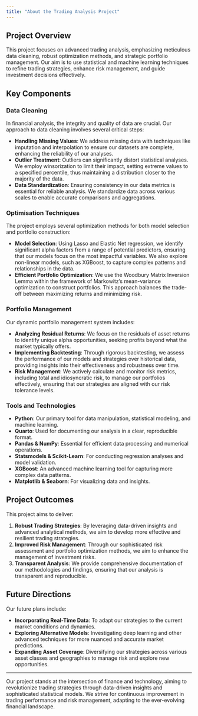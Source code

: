 ```yaml
---
title: "About the Trading Analysis Project"
---
```


## Project Overview

This project focuses on advanced trading analysis, emphasizing meticulous data cleaning, robust optimization methods, and strategic portfolio management. Our aim is to use statistical and machine learning techniques to refine trading strategies, enhance risk management, and guide investment decisions effectively.

## Key Components

### Data Cleaning

In financial analysis, the integrity and quality of data are crucial. Our approach to data cleaning involves several critical steps:

- **Handling Missing Values**: We address missing data with techniques like imputation and interpolation to ensure our datasets are complete, enhancing the reliability of our analyses.
- **Outlier Treatment**: Outliers can significantly distort statistical analyses. We employ winsorization to limit their impact, setting extreme values to a specified percentile, thus maintaining a distribution closer to the majority of the data.
- **Data Standardization**: Ensuring consistency in our data metrics is essential for reliable analysis. We standardize data across various scales to enable accurate comparisons and aggregations.

### Optimisation Techniques

The project employs several optimization methods for both model selection and portfolio construction:

- **Model Selection**: Using Lasso and Elastic Net regression, we identify significant alpha factors from a range of potential predictors, ensuring that our models focus on the most impactful variables. We also explore non-linear models, such as XGBoost, to capture complex patterns and relationships in the data.
- **Efficient Portfolio Optimization**: We use the Woodbury Matrix Inversion Lemma within the framework of Markowitz's mean-variance optimization to construct portfolios. This approach balances the trade-off between maximizing returns and minimizing risk.

### Portfolio Management

Our dynamic portfolio management system includes:

- **Analyzing Residual Returns**: We focus on the residuals of asset returns to identify unique alpha opportunities, seeking profits beyond what the market typically offers.
- **Implementing Backtesting**: Through rigorous backtesting, we assess the performance of our models and strategies over historical data, providing insights into their effectiveness and robustness over time.
- **Risk Management**: We actively calculate and monitor risk metrics, including total and idiosyncratic risk, to manage our portfolios effectively, ensuring that our strategies are aligned with our risk tolerance levels.

### Tools and Technologies

- **Python**: Our primary tool for data manipulation, statistical modeling, and machine learning.
- **Quarto**: Used for documenting our analysis in a clear, reproducible format.
- **Pandas & NumPy**: Essential for efficient data processing and numerical operations.
- **Statsmodels & Scikit-Learn**: For conducting regression analyses and model validation.
- **XGBoost**: An advanced machine learning tool for capturing more complex data patterns.
- **Matplotlib & Seaborn**: For visualizing data and insights.

## Project Outcomes

This project aims to deliver:

1. **Robust Trading Strategies**: By leveraging data-driven insights and advanced analytical methods, we aim to develop more effective and resilient trading strategies.
2. **Improved Risk Management**: Through our sophisticated risk assessment and portfolio optimization methods, we aim to enhance the management of investment risks.
3. **Transparent Analysis**: We provide comprehensive documentation of our methodologies and findings, ensuring that our analysis is transparent and reproducible.

## Future Directions

Our future plans include:

- **Incorporating Real-Time Data**: To adapt our strategies to the current market conditions and dynamics.
- **Exploring Alternative Models**: Investigating deep learning and other advanced techniques for more nuanced and accurate market predictions.
- **Expanding Asset Coverage**: Diversifying our strategies across various asset classes and geographies to manage risk and explore new opportunities.

---

Our project stands at the intersection of finance and technology, aiming to revolutionize trading strategies through data-driven insights and sophisticated statistical models. We strive for continuous improvement in trading performance and risk management, adapting to the ever-evolving financial landscape.
